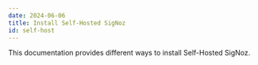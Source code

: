```yaml
---
date: 2024-06-06
title: Install Self-Hosted SigNoz
id: self-host
---
```


This documentation provides different ways to install Self-Hosted SigNoz.

<DocCardContainer>

<DocCard
    title="Docker Standalone"
    description="Install using Docker"
    href="/docs/install/docker"
/>

<DocCard
    title="Docker Swarm"
    description="Install using Docker"
    href="/docs/install/docker-swarm"
/>

<DocCard
    title="Kubernetes"
    description="Install on Kubernetes"
    href="/docs/install/kubernetes/"
/>

</DocCardContainer>
